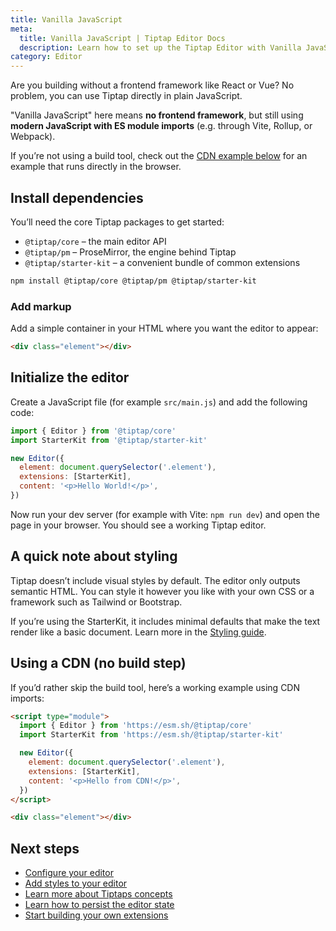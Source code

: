 ```yaml
---
title: Vanilla JavaScript
meta:
  title: Vanilla JavaScript | Tiptap Editor Docs
  description: Learn how to set up the Tiptap Editor with Vanilla JavaScript, install dependencies and initialize the editor in the docs!
category: Editor
---
```



Are you building without a frontend framework like React or Vue? No problem, you can use Tiptap directly in plain JavaScript.

<Callout title="Hint" variant="hint">

"Vanilla JavaScript" here means **no frontend framework**, but still using **modern JavaScript with ES module imports** (e.g. through Vite, Rollup, or Webpack).

If you’re not using a build tool, check out the [CDN example below](#using-a-cdn-no-build-step) for an example that runs directly in the browser.

</Callout>

## Install dependencies

You’ll need the core Tiptap packages to get started:

- `@tiptap/core` – the main editor API  
- `@tiptap/pm` – ProseMirror, the engine behind Tiptap  
- `@tiptap/starter-kit` – a convenient bundle of common extensions

```bash
npm install @tiptap/core @tiptap/pm @tiptap/starter-kit
```

### Add markup

Add a simple container in your HTML where you want the editor to appear:

```html
<div class="element"></div>
```

## Initialize the editor

Create a JavaScript file (for example `src/main.js`) and add the following code:

```js
import { Editor } from '@tiptap/core'
import StarterKit from '@tiptap/starter-kit'

new Editor({
  element: document.querySelector('.element'),
  extensions: [StarterKit],
  content: '<p>Hello World!</p>',
})
```

Now run your dev server (for example with Vite: `npm run dev`) and open the page in your browser. You should see a working Tiptap editor.

## A quick note about styling

Tiptap doesn’t include visual styles by default. The editor only outputs semantic HTML. You can style it however you like with your own CSS or a framework such as Tailwind or Bootstrap.

If you’re using the StarterKit, it includes minimal defaults that make the text render like a basic document.
Learn more in the [Styling guide](/editor/getting-started/style-editor).

## Using a CDN (no build step)

If you’d rather skip the build tool, here’s a working example using CDN imports:

```html
<script type="module">
  import { Editor } from 'https://esm.sh/@tiptap/core'
  import StarterKit from 'https://esm.sh/@tiptap/starter-kit'

  new Editor({
    element: document.querySelector('.element'),
    extensions: [StarterKit],
    content: '<p>Hello from CDN!</p>',
  })
</script>

<div class="element"></div>
```

## Next steps

- [Configure your editor](/editor/getting-started/configure)
- [Add styles to your editor](/editor/getting-started/style-editor)
- [Learn more about Tiptaps concepts](/editor/core-concepts/introduction)
- [Learn how to persist the editor state](/editor/core-concepts/persistence)
- [Start building your own extensions](/editor/extensions/custom-extensions)
